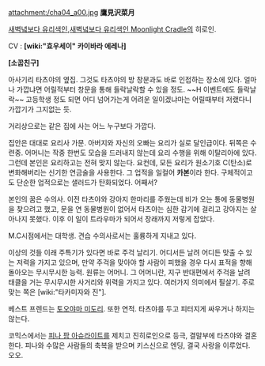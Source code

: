 attachment:/cha04_a00.jpg
'''鷹見沢菜月'''


[[새벽녘보다 유리색인]],[[새벽녘보다 유리색인 Moonlight Cradle]]의 히로인.

CV : '''[wiki:"효우세이" 카이바라 에레나]'''


'''[소꿉친구]'''

아사기리 타츠야의 옆집. 그것도 타츠야의 방 창문과도 바로 인접하는 장소에 있다. 얼마나 가깝냐면 어릴적부터 창문을 통해 들락날락할 수 있을 정도. ~~H 이벤트에도 들락날락~~ 고등학생 정도 되면 어디 넘어가는게 어려운 일이겠냐마는 어릴때부터 저랬다니 가깝기가 그지없는 듯.

거리상으로는 같은 집에 사는 어느 누구보다 가깝다.


집안은 대대로 요리사 가문. 아버지와 자신의 오빠는 요리가 실로 달인급이다. 뒤쪽은 수련중. 어머니는 작중 한번도 모습을 드러내지 않는데 요리 수행을 위해 이탈리아에 있다.
그런데 본인은 요리하고는 전혀 맞지 않는다. 요컨데, 모든 요리가 원소기호 C(탄소)로 변화해버리는 신기한 연금술을 사용한다. 그 업적을 일컬어 '''카본'''이라 한다. 구체적이고도 단순한 업적으로는 샐러드가 탄화되었다. 어째서?

본인의 꿈은 수의사. 이전 타츠야와 강아지 한마리를 주웠는데 비가 오는 통에 동물병원을 찾으려고 했고, 문을 연 동물병원이 없어서 타츠야는 심한 감기에 걸리고 강아지는 살아나지 못했다. 이후 이 일이 트라우마가 되어서 장래까지 저렇게 잡았다.

M.C시점에서는 대학생. 견습 수의사로서는 훌륭하게 지내고 있다.


이상의 것들 이래 주특기가 있다면 바로 주걱 날리기. 어디서든 날려 어디든 맞출 수 있는 저력을 가지고 있으며, 만약 주걱을 맞아야 할 사람이 피했을 경우 다시 표적을 향해 돌아오는 무시무시한 능력. 원류는 어머니. 그 어머니란, 지구 반대편에서 주걱을 날려 태클을 거는 무시무시한 사거리와 위력을 가지고 있다. 여러가지 의미에서 필살기. 주로 맞는 쪽은 [wiki:"타카미자와 진"].

베스트 프렌드는 [[토오야마 미도리]]. 또한 연적. 타츠야를 두고 피터지게 싸우거나 하지는 않는다.

코믹스에서는 [[피나 팜 아슈라이트]]를 제치고 진히로인으로 등극, 결말부에 타츠야와 결혼한다. 피나와 수많은 사람들의 축복을 받으며 키스신으로 엔딩, 결국 사랑을 이루었다. 오오.

